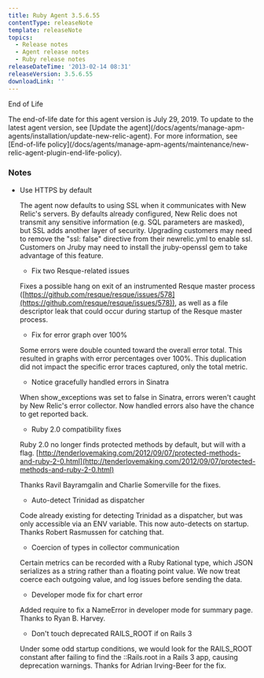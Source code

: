 ```yaml
---
title: Ruby Agent 3.5.6.55
contentType: releaseNote
template: releaseNote
topics:
  - Release notes
  - Agent release notes
  - Ruby release notes
releaseDateTime: '2013-02-14 08:31'
releaseVersion: 3.5.6.55
downloadLink: ''
---
```


End of Life

<Callout variant="important">
  The end-of-life date for this agent version is July 29, 2019. To update to the latest agent version, see [Update the agent](/docs/agents/manage-apm-agents/installation/update-new-relic-agent). For more information, see [End-of-life policy](/docs/agents/manage-apm-agents/maintenance/new-relic-agent-plugin-end-life-policy).
</Callout>

### Notes

* Use HTTPS by default

  The agent now defaults to using SSL when it communicates with New Relic's servers. By defaults already configured, New Relic does not transmit any sensitive information (e.g. SQL parameters are masked), but SSL adds another layer of security. Upgrading customers may need to remove the "ssl: false" directive from their newrelic.yml to enable ssl. Customers on Jruby may need to install the jruby-openssl gem to take advantage of this feature.

  * Fix two Resque-related issues

  Fixes a possible hang on exit of an instrumented Resque master process ([https://github.com/resque/resque/issues/578](https://github.com/resque/resque/issues/578)), as well as a file descriptor leak that could occur during startup of the Resque master process.

  * Fix for error graph over 100%

  Some errors were double counted toward the overall error total. This resulted in graphs with error percentages over 100%. This duplication did not impact the specific error traces captured, only the total metric.

  * Notice gracefully handled errors in Sinatra

  When show_exceptions was set to false in Sinatra, errors weren't caught by New Relic's error collector. Now handled errors also have the chance to get reported back.

  * Ruby 2.0 compatibility fixes

  Ruby 2.0 no longer finds protected methods by default, but will with a flag. [http://tenderlovemaking.com/2012/09/07/protected-methods-and-ruby-2-0.html](http://tenderlovemaking.com/2012/09/07/protected-methods-and-ruby-2-0.html)

  Thanks Ravil Bayramgalin and Charlie Somerville for the fixes.

  * Auto-detect Trinidad as dispatcher

  Code already existing for detecting Trinidad as a dispatcher, but was only accessible via an ENV variable. This now auto-detects on startup. Thanks Robert Rasmussen for catching that.

  * Coercion of types in collector communication

  Certain metrics can be recorded with a Ruby Rational type, which JSON serializes as a string rather than a floating point value. We now treat coerce each outgoing value, and log issues before sending the data.

  * Developer mode fix for chart error

  Added require to fix a NameError in developer mode for summary page. Thanks to Ryan B. Harvey.

  * Don't touch deprecated RAILS_ROOT if on Rails 3

  Under some odd startup conditions, we would look for the RAILS_ROOT constant after failing to find the ::Rails.root in a Rails 3 app, causing deprecation warnings. Thanks for Adrian Irving-Beer for the fix.
